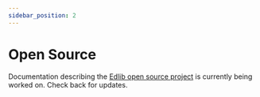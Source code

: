 ```yaml
---
sidebar_position: 2
---
```


# Open Source

Documentation describing the [Edlib open source project](https://github.com/cerpus/Edlib) is currently being worked on. Check back for updates.
